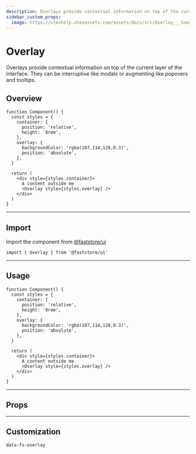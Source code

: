 ```yaml
---
description: Overlays provide contextual information on top of the current layer of the interface.
sidebar_custom_props:
  image: https://vtexhelp.vtexassets.com/assets/docs/src/Overlay___5ae3e4dc6b4b413cf33295d52a64fac0.png
---
```



# Overlay

Overlays provide contextual information on top of the current layer of the interface. They can be interruptive like modals or augmenting like popovers and tooltips.

## Overview

```tsx live
function Component() {
  const styles = {
    container: {
      position: 'relative',
      height: '8rem',
    },
    overlay: {
      backgroundColor: 'rgba(107,114,128,0.3)',
      position: 'absolute',
    },
  }

  return (
    <div style={styles.container}>
      A content outside me
      <Overlay style={styles.overlay} />
    </div>
  )
}
```

---

## Import

Import the component from <a href="https://www.faststore.dev/reference/ui/get-started-faststore-ui">@faststore/ui</a>

```tsx
import { Overlay } from '@faststore/ui'
```

---

## Usage

```tsx live
function Component() {
  const styles = {
    container: {
      position: 'relative',
      height: '8rem',
    },
    overlay: {
      backgroundColor: 'rgba(107,114,128,0.3)',
      position: 'absolute',
    },
  }

  return (
    <div style={styles.container}>
      A content outside me
      <Overlay style={styles.overlay} />
    </div>
  )
}
```

---

## Props

<PropsSection name="Overlay" />

---

## Customization

`data-fs-overlay`
